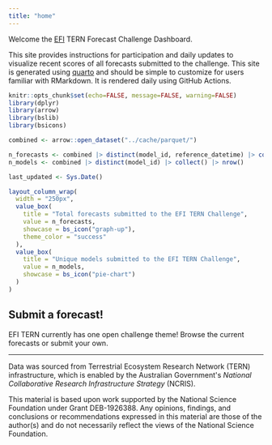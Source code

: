 ```yaml
---
title: "home"
---
```


Welcome the [EFI](https://ecoforecast.org) TERN Forecast Challenge Dashboard.

This site provides instructions for participation and daily updates to visualize recent scores of all forecasts submitted to the challenge. This site is generated using [quarto](https://quarto.org) and should be simple to customize for users familiar with RMarkdown. It is rendered daily using GitHub Actions.

```r
knitr::opts_chunk$set(echo=FALSE, message=FALSE, warning=FALSE)
library(dplyr)
library(arrow)
library(bslib)
library(bsicons)
```

```r
combined <- arrow::open_dataset("../cache/parquet/")

n_forecasts <- combined |> distinct(model_id, reference_datetime) |> collect() |> nrow()
n_models <- combined |> distinct(model_id) |> collect() |> nrow()

last_updated <- Sys.Date()

```

```r

layout_column_wrap(
  width = "250px",
  value_box(
    title = "Total forecasts submitted to the EFI TERN Challenge", 
    value = n_forecasts,
    showcase = bs_icon("graph-up"),
    theme_color = "success" 
  ),
  value_box(
    title = "Unique models submitted to the EFI TERN Challenge", 
    value = n_models,
    showcase = bs_icon("pie-chart")
  )
)

```

## Submit a forecast!

EFI TERN currently has one open challenge theme! Browse the current forecasts or submit your own.

------------------------------------------------------------------------

Data was sourced from Terrestrial Ecosystem Research Network (TERN) infrastructure, which is enabled by the Australian Government\'s *National Collaborative Research Infrastructure Strategy* (NCRIS).

This material is based upon work supported by the National Science Foundation under Grant DEB-1926388. Any opinions, findings, and conclusions or recommendations expressed in this material are those of the author(s) and do not necessarily reflect the views of the National Science Foundation.
